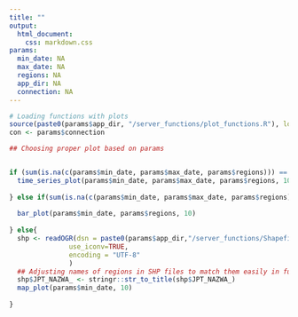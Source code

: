 ```yaml
---
title: ""
output: 
  html_document:
    css: markdown.css
params:
  min_date: NA
  max_date: NA
  regions: NA
  app_dir: NA
  connection: NA
---
```


```r



# Loading functions with plots
source(paste0(params$app_dir, "/server_functions/plot_functions.R"), local = TRUE)
con <- params$connection

## Choosing proper plot based on params


if (sum(is.na(c(params$min_date, params$max_date, params$regions))) == 0){
  time_series_plot(params$min_date, params$max_date, params$regions, 10)  
  
} else if(sum(is.na(c(params$min_date, params$max_date, params$regions))) == 1){
  
  bar_plot(params$min_date, params$regions, 10)
  
} else{
  shp <- readOGR(dsn = paste0(params$app_dir,"/server_functions/Shapefiles/Wojewodztwa.shp"),
               use_iconv=TRUE,
               encoding = "UTF-8"
               )
  ## Adjusting names of regions in SHP files to match them easily in function which creates day map plot
  shp$JPT_NAZWA_ <- stringr::str_to_title(shp$JPT_NAZWA_)
  map_plot(params$min_date, 10)
  
}
  
  




```

